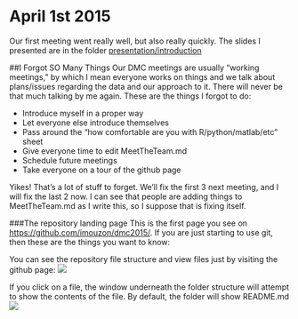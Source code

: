 April 1st 2015
==============

Our first meeting went really well, but also really quickly.
The slides I presented are in the folder [presentation/introduction](https://github.com/imouzon/dmc2015/blob/master/presentation/introduction/DMC2015_intro.pdf)

##I Forgot SO Many Things
Our DMC meetings are usually "working meetings," 
by which I mean everyone works on things and we talk about 
plans/issues regarding the data and our approach to it.
There will never be that much talking by me again.
These are the things I forgot to do:

- Introduce myself in a proper way
- Let everyone else introduce themselves
- Pass around the "how comfortable are you with R/python/matlab/etc" sheet
- Give everyone time to edit MeetTheTeam.md
- Schedule future meetings
- Take everyone on a tour of the github page

Yikes! 
That's a lot of stuff to forget. 
We'll fix the first 3 next meeting, and I will fix the last 2 now. 
I can see that people are adding things to MeetTheTeam.md as I write this, 
so I suppose that is fixing itself.

###The repository landing page
This is the first page you see on [https://github.com/imouzon/dmc2015/](https://github.com/imouzon/dmc2015/).
If you are just starting to use git, then these are the things you want to know:

You can see the repository file structure and view files just by visiting the github page:
![](./figs/landing_page.png)

If you click on a file, the window underneath the folder structure will attempt to show 
the contents of the file. By default, the folder will show README.md
![](./figs/README_showing.png)

